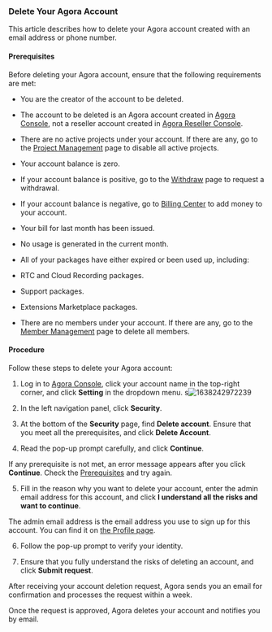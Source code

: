 

### Delete Your Agora Account

This article describes how to delete your Agora account created with an email address or phone number.

#### Prerequisites

Before deleting your Agora account, ensure that the following requirements are met:

-   You are the creator of the account to be deleted.

-   The account to be deleted is an Agora account created in [Agora Console](https://console.agora.io/), not a reseller account created in [Agora Reseller Console](https://reseller.agora.io/).

-   There are no active projects under your account. If there are any, go to the [Project Management](https://console.agora.io/projects) page to disable all active projects.

-   Your account balance is zero.

-   If your account balance is positive, go to the [Withdraw](https://console.agora.io/finance/withdraw) page to request a withdrawal.

-   If your account balance is negative, go to [Billing Center](https://console.agora.io/finance) to add money to your account.

-   Your bill for last month has been issued.

-   No usage is generated in the current month.

-   All of your packages have either expired or been used up, including:

-   RTC and Cloud Recording packages.

-   Support packages.

-   Extensions Marketplace packages.

-   There are no members under your account. If there are any, go to the [Member Management](https://console.agora.io/settings/member) page to delete all members.

#### Procedure

Follow these steps to delete your Agora account:

1.  Log in to [Agora Console](https://dashboard.agora.io/), click your account name in the top-right corner, and click **Setting** in the dropdown menu.
    s![1638242972239](https://web-cdn.agora.io/docs-files/1638242972239)

2.  In the left navigation panel, click **Security**.

3.  At the bottom of the **Security** page, find **Delete account**. Ensure that you meet all the prerequisites, and click **Delete Account**.

4.  Read the pop-up prompt carefully, and click **Continue**.

If any prerequisite is not met, an error message appears after you click **Continue**. Check the [Prerequisites](#prerequisite) and try again.

5.  Fill in the reason why you want to delete your account, enter the admin email address for this account, and click **I understand all the risks and want to continue**.

The admin email address is the email address you use to sign up for this account. You can find it on [the Profile page](#manage-profiles).

6.  Follow the pop-up prompt to verify your identity.

7.  Ensure that you fully understand the risks of deleting an account, and click **Submit request**.

After receiving your account deletion request, Agora sends you an email for confirmation and processes the request within a week.

Once the request is approved, Agora deletes your account and notifies you by email.
